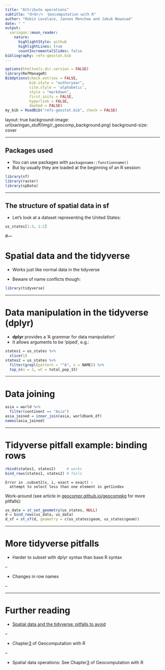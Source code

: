 ```yaml
---
title: "Attribute operations"
subtitle: "🌐<br/>  Geocomputation with R"
author: "Robin Lovelace, Jannes Menchow and Jakub Nowosad"
date: " "
output:
  xaringan::moon_reader:
    nature:
      highlightStyle: github
      highlightLines: true
      countIncrementalSlides: false
bibliography: refs-geostat.bib
---
```


```r
options(htmltools.dir.version = FALSE)
library(RefManageR)
BibOptions(check.entries = FALSE, 
           bib.style = "authoryear", 
           cite.style = 'alphabetic', 
           style = "markdown",
           first.inits = FALSE,
           hyperlink = FALSE, 
           dashed = FALSE)
my_bib = ReadBib("refs-geostat.bib", check = FALSE)
```


layout: true
background-image: url(xaringan_stuff/img/r_geocomp_background.png)
background-size: cover

---

## Packages used

- You can use packages with `packagename::functionname()`
- But by usually they are loaded at the beginning of an R session:


```r
library(sf)
library(raster)
library(spData)
```

---

## The structure of spatial data in sf

- Let's look at a dataset representing the United States:

```r
us_states[1:3, 1:2]
```

#---

# Spatial data and the tidyverse

- Works just like normal data in the tidyverse

- Beware of name conflicts though:

```r
library(tidyverse)
```

---

# Data manipulation in the tidyverse (dplyr)

- **dplyr** provides a 'A grammar for data manipulation'
- It allows arguments to be 'piped', e.g.:

```r
states1 = us_states %>%
  slice(1)
states2 = us_states %>% 
  filter(grepl(pattern = "^A", x = NAME)) %>% 
  top_n(n = 2, wt = total_pop_15)
```

---

# Data joining

```r
asia = world %>% 
  filter(continent == "Asia")
asia_joined = inner_join(asia, worldbank_df)
names(asia_joined)
```


---

# Tidyverse pitfall example: binding rows


```r
rbind(states1, states2)     # works
bind_rows(states1, states2) # fails
```

```
Error in .subset2(x, i, exact = exact) : 
  attempt to select less than one element in get1index
```

Work-around (see article in [geocompr.github.io/geocompkg](https://geocompr.github.io/geocompkg/articles/tidyverse-pitfalls.html) for more pitfalls):

```r
us_data = st_set_geometry(us_states, NULL)
d = bind_rows(us_data, us_data)
d_sf = st_sf(d, geometry = c(us_states$geom, us_states$geom))
```

---

# More tidyverse pitfalls

- Harder to subset with dplyr syntax than base R syntax

--

- Changes in row names

--


---

# Further reading 

- [Spatial data and the tidyverse: pitfalls to avoid](https://geocompr.github.io/geocompkg/articles/tidyverse-pitfalls.html)

--

- Chapter[ 3](https://geocompr.robinlovelace.net/attr.html) of Geocomputation with R

--

- Spatial data operations: See Chapter[ 3](https://geocompr.robinlovelace.net/spatial-operations.html) of Geocomputation with R


